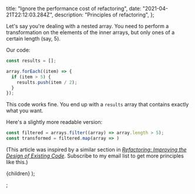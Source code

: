
  title: "Ignore the performance cost of refactoring",
  date: "2021-04-21T22:12:03.284Z",
  description: "Principles of refactoring",
};

Let's say you're dealing with a nested array. You need to perform a transformation on the elements of the inner arrays, but only ones of a certain length (say, 5).

Our code:

```js
const results = [];

array.forEach((item) => {
  if (item > 5) {
    results.push(item / 2);
  }
});
```

This code works fine. You end up with a `results` array that contains exactly what you want.

Here's a slightly more readable version:

```js
const filtered = arrays.filter((array) => array.length > 5);
const transformed = filtered.map(array => )
```

(This article was inspired by a similar section in _[Refactoring: Improving the Design of Existing Code](https://www.amazon.com/Refactoring-Improving-Existing-Addison-Wesley-Signature/dp/0134757599)_. Subscribe to my email list to get more principles like this.)

  <ArticleLayout meta={meta}>{children}</ArticleLayout>
);

;
